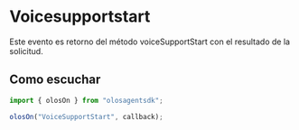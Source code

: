 # Voicesupportstart

Este evento es retorno del método voiceSupportStart con el resultado de la solicitud.

## Como escuchar

```js copy
import { olosOn } from "olosagentsdk";

olosOn("VoiceSupportStart", callback);
```
